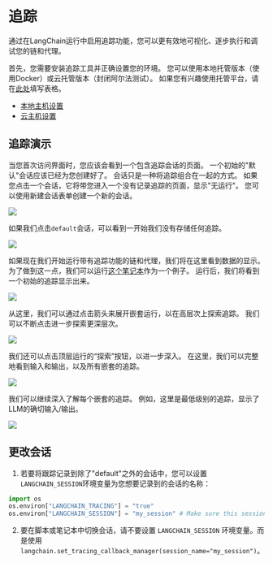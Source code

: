 # 追踪

通过在LangChain运行中启用追踪功能，您可以更有效地可视化、逐步执行和调试您的链和代理。

首先，您需要安装追踪工具并正确设置您的环境。
您可以使用本地托管版本（使用Docker）或云托管版本（封闭阿尔法测试）。
如果您有兴趣使用托管平台，请在[此处](https://forms.gle/tRCEMSeopZf6TE3b6)填写表格。

- [本地主机设置](./local_installation.md)
- [云主机设置](./hosted_installation.md)

## 追踪演示

当您首次访问界面时，您应该会看到一个包含追踪会话的页面。
一个初始的"默认"会话应该已经为您创建好了。
会话只是一种将追踪组合在一起的方式。
如果您点击一个会话，它将带您进入一个没有记录追踪的页面，显示"无运行"。
您可以使用新建会话表单创建一个新的会话。

![](./homepage.png)

如果我们点击`default`会话，可以看到一开始我们没有存储任何追踪。

![](./default_empty.png)

如果现在我们开始运行带有追踪功能的链和代理，我们将在这里看到数据的显示。
为了做到这一点，我们可以运行[这个笔记本](./agent_with_tracing.html)作为一个例子。
运行后，我们将看到一个初始的追踪显示出来。

![](./first_trace.png)

从这里，我们可以通过点击箭头来展开嵌套运行，以在高层次上探索追踪。
我们可以不断点击进一步探索更深层次。

![](./explore.png)

我们还可以点击顶层运行的“探索”按钮，以进一步深入。
在这里，我们可以完整地看到输入和输出，以及所有嵌套的追踪。

![](./explore_trace.png)

我们可以继续深入了解每个嵌套的追踪。
例如，这里是最低级别的追踪，显示了LLM的确切输入/输出。

![](./explore_llm.png)

## 更改会话

1. 若要将跟踪记录到除了"default"之外的会话中，您可以设置`LANGCHAIN_SESSION`环境变量为您想要记录到的会话的名称：

```python
import os
os.environ["LANGCHAIN_TRACING"] = "true"
os.environ["LANGCHAIN_SESSION"] = "my_session" # Make sure this session actually exists. You can create a new session in the UI.
```

2. 要在脚本或笔记本中切换会话，请不要设置 `LANGCHAIN_SESSION` 环境变量。而是使用 `langchain.set_tracing_callback_manager(session_name="my_session")`。
